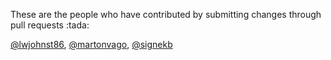 These are the people who have contributed by submitting changes through pull requests :tada:


 [\@lwjohnst86](https://github.com/lwjohnst86), [\@martonvago](https://github.com/martonvago), [\@signekb](https://github.com/signekb)
